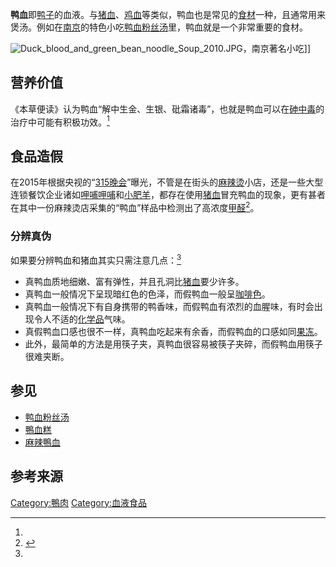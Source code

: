 {{Onesource|time=2022-05-18T09:29:07+00:00}}
{{medical}}
'''鸭血'''即[[鸭子|鸭子]]的血液。与[[猪血|猪血]]、[[鸡血|鸡血]]等类似，鸭血也是常见的[[食材|食材]]一种，且通常用来煲汤。例如在[[南京|南京]]的特色小吃[[鸭血粉丝汤|鸭血粉丝汤]]里，鸭血就是一个非常重要的食材。

[[File:Duck_blood_and_green_bean_noodle_Soup_2010.JPG|thumb]]，南京著名小吃]]

== 营养价值 ==
《本草便读》认为鸭血“解中生金、生银、砒霜诸毒”，也就是鸭血可以在[[砷中毒|砷中毒]]的治疗中可能有积极功效。<ref name=人民网 />

== 食品造假 ==
在2015年根据央视的“[[315晚会|315晚会]]”曝光，不管是在街头的[[麻辣烫|麻辣烫]]小店，还是一些大型连锁餐饮企业诸如[[呷哺呷哺|呷哺呷哺]]和[[小肥羊|小肥羊]]，都存在使用[[猪血|猪血]]冒充鸭血的现象，更有甚者在其中一份麻辣烫店采集的“鸭血”样品中检测出了高浓度[[甲醛|甲醛]]<ref name=人民网>{{cite web
| url = http://shipin.people.com.cn/n/2015/0318/c85914-26709603.html
| title = 央视315曝光假鸭血 如何辨别真假鸭血
| publisher = [[人民网|人民网]]
| access-date = 19 January 2022}}</ref>。

=== 分辨真伪 ===
如果要分辨鸭血和猪血其实只需注意几点：<ref name=人民网 />
* 真鸭血质地细嫩、富有弹性，并且孔洞比[[猪血|猪血]]要少许多。
* 真鸭血一般情况下呈现暗红色的色泽，而假鸭血一般呈[[咖啡色|咖啡色]]。
* 真鸭血一般情况下有自身携带的鸭香味，而假鸭血有浓烈的血腥味，有时会出现令人不适的[[化学品|化学品]]气味。
* 真假鸭血口感也很不一样，真鸭血吃起来有余香，而假鸭血的口感如同[[果冻|果冻]]。
* 此外，最简单的方法是用筷子夹，真鸭血很容易被筷子夹碎，而假鸭血用筷子很难夹断。

== 参见 ==
*[[鸭血粉丝汤|鸭血粉丝汤]]
*[[鴨血糕|鴨血糕]]
*[[麻辣鴨血|麻辣鴨血]]

== 参考来源 ==
{{reflist}}
[[Category:鴨肉|Category:鴨肉]]
[[Category:血液食品|Category:血液食品]]
{{食物小作品}}